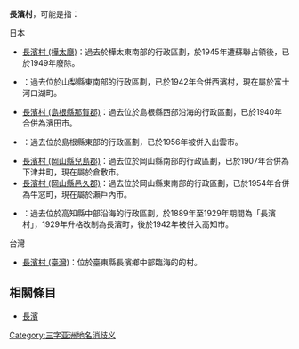 '''長濱村'''，可能是指：

; 日本
* [[長濱村_(樺太廳)|長濱村 (樺太廳)]]：過去於樺太東南部的行政區劃，於1945年遭蘇聯占領後，已於1949年廢除。
* {{Tsl|ja|長浜村 (山梨県)|長濱村 (山梨縣)}}：過去位於山梨縣東南部的行政區劃，已於1942年合併西濱村，現在屬於富士河口湖町。
* [[長濱村_(島根縣那賀郡)|長濱村 (島根縣那賀郡)]]：過去位於島根縣西部沿海的行政區劃，已於1940年合併為濱田市。
* {{Tsl|ja|長浜村 (島根県簸川郡)|長濱村 (島根縣簸川郡)}}：過去位於島根縣東部的行政區劃，已於1956年被併入出雲市。
* [[長濱村_(岡山縣兒島郡)|長濱村 (岡山縣兒島郡)]]：過去位於岡山縣南部的行政區劃，已於1907年合併為下津井町，現在屬於倉敷市。
* [[長濱村_(岡山縣邑久郡)|長濱村 (岡山縣邑久郡)]]：過去位於岡山縣東南部的行政區劃，已於1954年合併為牛窓町，現在屬於瀨戶內市。
* {{Tsl|ja|長浜町 (高知県)|長濱町 (高知縣)}}：過去位於高知縣中部沿海的行政區劃，於1889年至1929年期間為「長濱村」，1929年升格改制為長濱町，後於1942年被併入高知市。

; 台灣
* [[長濱村_(臺灣)|長濱村 (臺灣)]]：位於臺東縣長濱鄉中部臨海的的村。

== 相關條目 ==

* [[長濱|長濱]]

{{消歧義}}

[[Category:三字亚洲地名消歧义|Category:三字亚洲地名消歧义]]